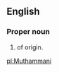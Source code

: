 ==English==

===Proper noun===
{{en-proper noun}}

# {{given name|female|from=India}} of {{etyl|ta|en}} origin.

[[pl:Muthammani]]